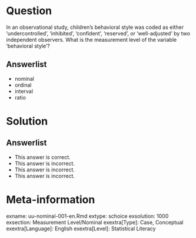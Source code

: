 Question
========
  
In an observational study, children’s behavioral style was coded as either ‘undercontrolled’, ‘inhibited’, ‘confident’, ‘reserved’, or ‘well-adjusted’ by two independent observers. What is the measurement level of the variable ‘behavioral style’?
  
Answerlist
----------
* nominal
* ordinal
* interval
* ratio

Solution
========

Answerlist
----------
* This answer is correct.
* This answer is incorrect.
* This answer is incorrect.
* This answer is incorrect.

Meta-information
================
exname: uu-nominal-001-en.Rmd
extype: schoice
exsolution: 1000
exsection: Measurement Level/Nominal
exextra[Type]: Case, Conceptual
exextra[Language]: English
exextra[Level]: Statistical Literacy